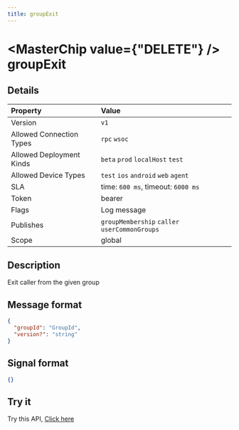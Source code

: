 ```yaml
---
title: groupExit
---
```



# <MasterChip value={"DELETE"} /> groupExit

## Details

| Property | Value | 
| :--- | :--- | 
| Version | `v1` |
| Allowed Connection Types | `rpc` `wsoc`  |
| Allowed Deployment Kinds | `beta` `prod` `localHost` `test`  |
| Allowed Device Types | `test` `ios` `android` `web` `agent`  |
| SLA | time: `600 ms`, timeout: `6000 ms` |
| Token | bearer |
| Flags | Log message |
| Publishes | `groupMembership` `caller` `userCommonGroups`  |
| Scope | global |


## Description

Exit caller from the given group

## Message format

```json copy
{
  "groupId": "GroupId",
  "version?": "string"
}
```

## Signal format

```json copy
{}
```

## Try it

Try this API, [Click here](https://web.neome.ai/api?path=home_drawer_groupExit)

